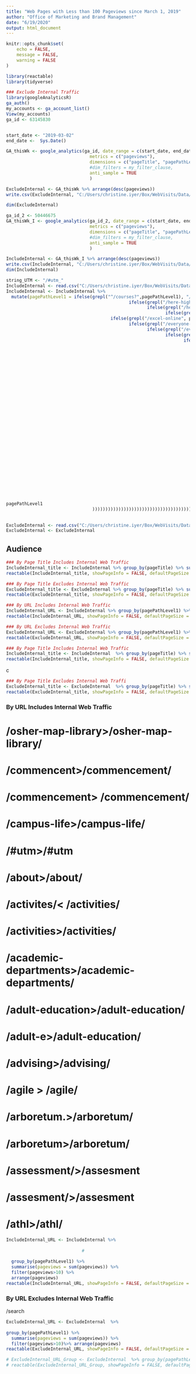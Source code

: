 ```yaml
---
title: "Web Pages with Less than 100 Pageviews since March 1, 2019"
author: "Office of Marketing and Brand Management"
date: "6/19/2020"
output: html_document
---
```


```r
knitr::opts_chunk$set(
	echo = FALSE,
	message = FALSE,
	warning = FALSE
)
```

```r
library(reactable)
library(tidyverse)
```



```r
### Exclude Internal Traffic
library(googleAnalyticsR)
ga_auth()
my_accounts <- ga_account_list()
View(my_accounts)
ga_id <- 63145830


start_date <- "2019-03-02"
end_date <-  Sys.Date()

GA_thisWk <- google_analytics(ga_id, date_range = c(start_date, end_date), 
                                metrics = c("pageviews"), 
                                dimensions = c("pageTitle", "pagePathLevel1"), 
                                #dim_filters = my_filter_clause,
                                anti_sample = TRUE
                                )

ExcludeInternal <- GA_thisWk %>% arrange(desc(pageviews))
write.csv(ExcludeInternal, "C:/Users/christine.iyer/Box/WebVisits/Data/ExcludeInternal_Path.csv", row.names = T)

dim(ExcludeInternal)
```


```r
ga_id_2 <- 50446675
GA_thisWk_I <- google_analytics(ga_id_2, date_range = c(start_date, end_date), 
                                metrics = c("pageviews"), 
                                dimensions = c("pageTitle", "pagePathLevel1"), 
                                #dim_filters = my_filter_clause,
                                anti_sample = TRUE
                                )

IncludeInternal <- GA_thisWk_I %>% arrange(desc(pageviews))
write.csv(IncludeInternal, "C:/Users/christine.iyer/Box/WebVisits/Data/IncludeInternal_Path.csv", row.names = T)
dim(IncludeInternal)
```

```r
string_UTM <- "/#utm_"
IncludeInternal <- read.csv("C:/Users/christine.iyer/Box/WebVisits/Data/IncludeInternal_Path.csv", header = T, stringsAsFactors = F)
IncludeInternal <- IncludeInternal %>% 
  mutate(pagePathLevel1 = ifelse(grepl("^/courses?",pagePathLevel1), "/courses",ifelse(grepl("/excel-degree-completion?", pagePathLevel1), "/excel-degree-completion",ifelse(grepl("/excel-high-school", pagePathLevel1), "/excel-high-school-students",
                                               ifelse(grepl("/here-high-school", pagePathLevel1), "/here-high-school-students",
                                                      ifelse(grepl("/here-degree-completion", pagePathLevel1), "/here-degree-completion",
                                                             ifelse(grepl("/excel-degree-completion?", pagePathLevel1), "/excel-degree-completion",
                                        ifelse(grepl("/excel-online", pagePathLevel1), "/excel-online-degree-seekers",
                                               ifelse(grepl("/everyone-online-", pagePathLevel1), "/everyone-online-degree-seekers",
                                                      ifelse(grepl("/everyone-graduate", pagePathLevel1), "/everyone-graduate-degree-seekers",
                                                             ifelse(grepl("/excel-graduate-", pagePathLevel1), "/excel-graduate-degree",
                                                                    ifelse(grepl("/everyone-high-school-students", pagePathLevel1), "/everyone-high-school-students",
                                                                           ifelse(grepl("/advance", pagePathLevel1), "/advance",
                                                                                  ifelse(grepl("/scholarship", pagePathLevel1), "/scholarships",
                                                                                         ifelse(grepl("/search", pagePathLevel1), "/search/",
                                                                                                ifelse(grepl("/visi", pagePathLevel1), "/visit",
                                                                                                       ifelse(grepl("/residential-life", pagePathLevel1), "/residential-life/",
                                                                                                              ifelse(grepl("/public-serv", pagePathLevel1), "/public-service", 
                                                                                                                     ifelse(grepl("accreditation", pagePathLevel1), "/accreditation",
                                                                                                                                                                                      ifelse(grepl("/accelerated-graduate-pathways", pagePathLevel1), "/accelerated-graduate-pathways",
                                                                                                                                                                                             ifelse(grepl("/admission", pagePathLevel1), "/admissions",
                                                                                                                                                                                                    ifelse(grepl("/about", pagePathLevel1), "/about",
                                                                                                                                                                                                           ifelse(grepl("/public-affairs", pagePathLevel1), "/public-affairs",
                                                                                                                                                                                                                  ifelse(grepl("/public-health", pagePathLevel1), "/public-health",
                                                                                                                                                                                                                         ifelse(grepl("/registration-services", pagePathLevel1), "/registration-services/",
                                                                                                                                                                                                                                ifelse(grepl("/transitional-programs", pagePathLevel1), "/transitional-programs",
                                                                                                                                                                                                                                       ifelse(grepl("/library", pagePathLevel1), "/library",
                                                                                                                                                                                                                                              ifelse(grepl("/libraries", pagePathLevel1), "/library",
                                                                                                                                                                                                                                                     ifelse(grepl("/public-serv", pagePathLevel1), "/public-service",
                                                                                                                                                                                                                                                            ifelse(grepl("/osher-map-library", pagePathLevel1), "//osher-map-library",
                                                                                                                                                                                                                                                                   ifelse(grepl("/commencement", pagePathLevel1), "/commencement",
                                                                                                                                                                                                                                                                          ifelse(grepl("/commencent", pagePathLevel1), "/commencement",
                                                                                                                                                                                                                                                                                 ifelse(grepl("/campus-life", pagePathLevel1), "/campus-life", 
                                                                                                                                                                                                                                                                                        
                                                                                                                                                                                              ifelse(grepl("/cce", pagePathLevel1), "/cce/", 
                                                                                                                                                                                                     ifelse(grepl("/student-financial-services", pagePathLevel1), "/student-financial-services/" ,  
                                                                                                                                                                                                            ifelse(grepl("/orientation.", pagePathLevel1), "/orientation", 
                                                                                                                                                                                                                   ifelse(grepl("/activites", pagePathLevel1), "/activities",
                                                                                                                                                                                                                          ifelse(grepl("/activities", pagePathLevel1), "/activities",
                                                                                                                                                                                                                                 ifelse(grepl("/academic-departments", pagePathLevel1),"/academic-departments/", 
                                                                                                                                                                                                                                        ifelse(grepl("/adult-education", pagePathLevel1),"/adult-education/",
pagePathLevel1
                                 )))))))))))))))))))))))))))))))))))))))) 
  

```


```r
ExcludeInternal <- read.csv("C:/Users/christine.iyer/Box/WebVisits/Data/ExcludeInternal_Path.csv", header = T, stringsAsFactors = F)
ExcludeInternal <- ExcludeInternal
```

## Audience {.tabset}



```r
### By Page Title Includes Internal Web Traffic
IncludeInternal_title <- IncludeInternal %>% group_by(pageTitle) %>% summarise(pageviews = sum(pageviews)) %>% filter(pageviews<100 & pageviews>10) %>% arrange(pageviews)  
reactable(IncludeInternal_title, showPageInfo = FALSE, defaultPageSize = 10, filterable = T, sortable = T)
```



```r
### By Page Title Excludes Internal Web Traffic
ExcludeInternal_title <- ExcludeInternal %>% group_by(pageTitle) %>% summarise(pageviews = sum(pageviews)) %>% filter(pageviews<100 & pageviews>10) %>% arrange(pageviews) 
reactable(ExcludeInternal_title, showPageInfo = FALSE, defaultPageSize = 10, filterable = T, sortable = T)
```



```r
### By URL Includes Internal Web Traffic
IncludeInternal_URL <- IncludeInternal %>% group_by(pagePathLevel1) %>% summarise(pageviews = sum(pageviews)) %>% filter(pageviews<100 & pageviews>10) %>% arrange(pageviews) 
reactable(IncludeInternal_URL, showPageInfo = FALSE, defaultPageSize = 10, filterable = T, sortable = T)
```



```r
### By URL Excludes Internal Web Traffic
ExcludeInternal_URL <- ExcludeInternal %>% group_by(pagePathLevel1) %>% summarise(pageviews = sum(pageviews)) %>% filter(pageviews<100 & pageviews>10) %>% arrange(pageviews) 
reactable(ExcludeInternal_URL, showPageInfo = FALSE, defaultPageSize = 10, filterable = T, sortable = T)
```



```r
### By Page Title Includes Internal Web Traffic
IncludeInternal_title <- IncludeInternal  %>% group_by(pageTitle) %>% summarise(pageviews = sum(pageviews)) %>% filter(pageviews>10)  %>% arrange(pageviews) 
reactable(IncludeInternal_title, showPageInfo = FALSE, defaultPageSize = 10, filterable = T, sortable = T)
```

c

```r
### By Page Title Excludes Internal Web Traffi
ExcludeInternal_title <- ExcludeInternal  %>% group_by(pageTitle) %>% summarise(pageviews = sum(pageviews)) %>% filter(pageviews>10) %>% arrange(pageviews) 
reactable(ExcludeInternal_title, showPageInfo = FALSE, defaultPageSize = 10, filterable = T, sortable = T)
```

### By URL Includes Internal Web Traffic


# /osher-map-library>/osher-map-library/
# /commencent>/commencement/
# /commencement> /commencement/
# /campus-life>/campus-life/
# /#utm>/#utm
# /about>/about/
# /activites/< /activities/
# /activities>/activities/
# /academic-departments>/academic-departments/
# /adult-education>/adult-education/
# /adult-e>/adult-education/
# /advising>/advising/
# /agile > /agile/
# /arboretum.>/arboretum/
# /arboretum>/arboretum/
# /assessment/>/assesment
# /assesment/>/assesment
# /athl>/athl/

```r

IncludeInternal_URL <- IncludeInternal %>% 
  
                             #    
                            
  group_by(pagePathLevel1) %>% 
  summarise(pageviews = sum(pageviews)) %>% 
  filter(pageviews>10) %>% 
  arrange(pageviews) 
reactable(IncludeInternal_URL, showPageInfo = FALSE, defaultPageSize = 10, filterable = T, sortable = T)
```

### By URL Excludes Internal Web Traffic



/search


```r
ExcludeInternal_URL <- ExcludeInternal  %>% 
   
group_by(pagePathLevel1) %>% 
  summarise(pageviews = sum(pageviews)) %>% 
  filter(pageviews>10)%>% arrange(pageviews) 
reactable(ExcludeInternal_URL, showPageInfo = FALSE, defaultPageSize = 10, filterable = T, sortable = T)
```

```r
# ExcludeInternal_URL_Group <- ExcludeInternal  %>% group_by(pagePathLevel1) %>% summarise(Pageviews = sum(pageviews))  %>% arrange(pageviews)
# reactable(ExcludeInternal_URL_Group, showPageInfo = FALSE, defaultPageSize = 10, filterable = T, sortable = T)
```

